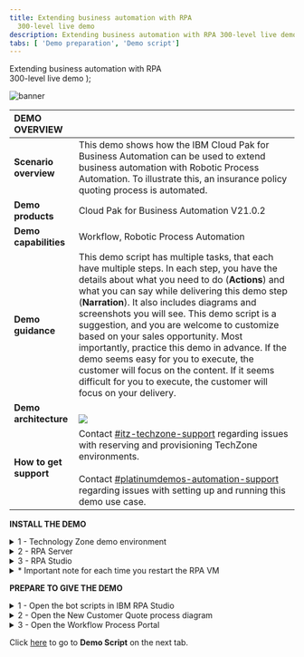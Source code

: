 ```yaml
---
title: Extending business automation with RPA
  300-level live demo
description: Extending business automation with RPA 300-level live demo
tabs: [ 'Demo preparation', 'Demo script']
---
```


  <span>
    Extending business automation with RPA <br /> 300-level live demo
  </span>
);

![banner](./images/RPA_300_Prep_Banner.jpg)
<span id="top"></span>

| DEMO OVERVIEW | |
| :---         | :--- |
| **Scenario overview** | This demo shows how the IBM Cloud Pak for Business Automation can be used to extend business automation with Robotic Process Automation. To illustrate this, an insurance policy quoting process is automated. |
| **Demo products** | Cloud Pak for Business Automation V21.0.2 |
| **Demo capabilities** | Workflow, Robotic Process Automation |
| **Demo guidance** | This demo script has multiple tasks, that each have multiple steps. In each step, you have the details about what you need to do (**Actions**) and what you can say while delivering this demo step (**Narration**). It also includes diagrams and screenshots you will see. This demo script is a suggestion, and you are welcome to customize based on your sales opportunity. Most importantly, practice this demo in advance. If the demo seems easy for you to execute, the customer will focus on the content. If it seems difficult for you to execute, the customer will focus on your delivery. |
| **Demo architecture** | <br/> ![](./images/Demo-Architecture.png) |
| **How to get support** | Contact <a href="https://ibm-cloud.slack.com/archives/C0124J683GW" target="_blank" rel="noreferrer">#itz-techzone-support</a> regarding issues with reserving and provisioning TechZone environments. <br/><br/> Contact <a href="https://ibm-cloud.slack.com/archives/C0216F39ACU" target="_blank" rel="noreferrer">#platinumdemos-automation-support</a> regarding issues with setting up and running this demo use case. |

**INSTALL THE DEMO**

<details>

<summary>1 - Technology Zone demo environment</summary>

<br/>

Reserve a Technology Zone demo environment

<a href="https://techzone.ibm.com/my/reservations/create/6179dcc9dc45330017eb8237" target="_blank" rel="noreferrer">here</a>.

<br/>

The Technology Zone provided environment contains two Windows virtual machines: <br/><br/>
1. RPA Client VM <br/>
2. Business Automation Workflow (BAW) VM

<br/>

**[Go to top](#top)**

</details>

<details>

<summary>2 - RPA Server</summary>

<br/>

In addition to the Technology Zone provided environment, you will need access to an IBM RPA SaaS environment. <br/><br/>

For **IBMers**, refer to the RPA contact person to establish your RPA account in the cloud tenant. <br/><br/>
•	Contact your IBM RPA TechSales Geo Lead (refer to the table below) for access to your IBM local IBM RPA tenant. <br/>
•	Once onboarded, you will receive an email with account details and link to complete the onboarding.

<br/>

| Region | Contact Person | Email |
| :--- | :--- | :--- |
| Business Partners | Burt Hughes | See instructions below. |
| Americas | Zach Silverstein | zachary.silverstein@ibm.com |
| EMEA | Jukka Juselius | jukka.juselius@fi.ibm.com |
| AP | Jenny Khuc Mai Thuong | khuc@sg.ibm.com |

<br/>

For **Business Partners**, request your own RPA Server SaaS tenant for your organization. To submit a request for an IBM server SaaS tenant, provide the following: <br/><br/>
• Company Name and CEID (which can be found in your PartnerWorld profile) <br/>
• Full Name (first and last) of the individual who will be set up as administrator of the account <br/>
• Company email address of the individual listed above (non-company email addresses will be rejected) <br/>
• Data Center choice (choose one: Dallas, Frankfurt, London, Singapore, Sao Paulo) <br/>
• Use the following subject line: **RPA BP Tenant Access Request** <br/>
• Send an email to Burt Hughes (buhughes@us.ibm.com)

<br/>

**[Go to top](#top)**

</details>

<details>

<summary>3 - RPA Studio</summary>

<br/>

Install RPA Studio on the RPA Client VM <br/><br/>

1. **You must change the computer name in your RPA VM to be unique** in order to connect to your RPA SaaS tenant. In Windows, set your computer name to be unique (for example, by changing the computer name to be your initials plus your postal code).<br/><br/>
a. Access your Technology Zone environment using the link in the reservation email. You may also use the IBM Technology Zone’s My Library -> My Reservations page. <br/><br/>
b. Click the play button to start both of the VMs then click to open the **RPA VM**.<br/><br/> ![](./images/0.Open-VM.png)<br/> ![](./images/1.Open-VM.png)<br/>
c. Using Windows Explorer, navigate to **This PC**, right click to bring up the menu, and select **Properties**.<br/><br/> ![](./images/2.Change-system-name1.png)<br/>
d. Under **Computer Name**, select **Change settings**. Then, click on **Change**. <br/><br/>![](./images/3.Change-system-name2.png)  <br/>
e. Enter a new system name, which needs to be unique to your SaaS RPA tenant. Suggestion: use **“WIN”–your initials–your postal code**.<br/><br/> ![](./images/4.Change-system-name3.png)  <br/>
f. Restart the VM <br/><br/>

2. Using Chrome, use the link provided in your RPA tenant email to log in to the RPA cloud tenant and download the RPA Studio installer. (See **RPA Server** above. Have your server and license information available to enter in these steps.) <br/><br/>
a. Using Chrome, go to your RPA tenant sever login page. <br/><br/>![](./images/5.Login-RPA.png) <br/>
b. From the server home page, click on the **“i”** (top right) and then on **Download Installer**. <br/><br/>![](./images/6.Download-Setup.exe.png) <br/>
c. Using Windows Explorer, navigate to downloaded Setup.exe. Then, right click and select **Run as Administrator**. <br/><br/>![](./images/7.Run-setup.png) <br/>
d. Click on **Next** <br/><br/> ![](./images/8.Setup-wizard1.png) <br/>
e. Click on **Next** <br/><br/> ![](./images/9.Setup-wizard2.png) <br/>
f. Accept the terms, and click on **Next**<br/><br/> ![](./images/10.Setup-wizard3.png) <br/>
g. Select **Complete Install** <br/><br/> ![](./images/11.Setup-wizard4.png) <br/>
h. Click on **Next** to begin the install <br/><br/> ![](./images/12.Setup-wizard5.png) <br/>
i. Click on **Next** (No proxy configuration is needed so leave the box unchecked) <br/><br/> ![](./images/13.Setup-wizard6.png) <br/>
j. Enter the license information, which should have been provided to you by your RPA SaaS administrator <br/><br/> ![](./images/14.Setup-wizard7.png) <br/>
k. Wait for the install to complete <br/><br/> ![](./images/15.Setup-wizard8.png)  <br/>
l. Exit the installer. If necessary, the VM will restart. <br/><br/> ![](./images/16.Setup-wizard9.png) <br/>
m. Note that the desktop icons for RPA Studio will be created. <br/><br/> ![](./images/17.Desktop-icons.png) <br/>

3. Open RPA Studio <br/><br/>
**Note:** The Windows service called **IBM Robotic Process Automation Client Service** is set to **delayed start**, and you must wait for it to be started. You can see it in the system tray or in the Windows services list. <br/><br/>
![](./images/18.RPA-Service1.png) <br/>
![](./images/19.RPA-Service2.png) <br/>
a. Log in to IBM RPA <br/><br/> ![](./images/21.Login-to-RPA.png)

<br/>

**[Go to top](#top)**

</details>

<details>

<summary>* Important note for each time you restart the RPA VM</summary>

<br/>

The RPA license will need to be reactivated each time the RPA VM restarts (due to a specific networking issue in the hosting environment). <br/><br/>
1. The first time you launch RPA Studio after a restart, you will be prompted to activate the license <br/><br/> ![](./images/Reactivate-RPA1.png) <br/>

2. Enter the license information (provided to you by your RPA SaaS administrator) <br/><br/>

3. Relaunch RPA Studio

<br/>

**Note**: When opening RPA Studio, it may report the error below (this is a known issue). You can simply dismiss the error. There do not seem to be any additional problems with the demo. <br/><br/>
![](./images/RPA-Warning.png) <br/>

<br/>

**[Go to top](#top)**

</details>

**PREPARE TO GIVE THE DEMO**

<details>

<summary>1 - Open the bot scripts in IBM RPA Studio</summary>

<br/>

Open the bot scripts in IBM RPA Studio (if they are not open already).<br/><br/>

1. Click on the desktop icon to open IBM RPA Bot Studio.<br/><br/>

2. Use the **Open** button on the menu ribbon to open the scripts.<br/><br/>
**Tip**: Click on the word **Open**, not the down arrow. We are opening the scripts locally, not from the repository.<br/><br/>
![](./images/31.Open-WAL1.png) <br/>

3. Click the **Open** button in the menu ribbon, and select the **Get Quote.wal** file.<br/><br/>![](./images/32.Open-WAL2.png)<br/>

4. Click on the **GetQuote** routine (this action doesn't change anything functionally, but will look best during the demo). <br/><br/> ![](./images/33.Open-WAL3.png)<br/>

5. Click the **Open** button in the menu ribbon, and select the **Insurance Ingrid.wal** file. <br/><br/>![](./images/34.Open-WAL4.png)

<br/>

**[Go to top](#top)**

</details>

<details>

<summary>2 - Open the New Customer Quote process diagram</summary>

<br/>

1. First, use Firefox to open **Workflow Center**. In the Firefox bookmarks bar, open **BAW**, ==> **Workflow Center - Solutions**.<br/><br/>
**Tip:** Using separate browsers for Workflow vs. Portal prevents the logins from colliding with each other.<br/><br/>
![](./images/Process-diagram1.png) <br/>

2. Log in to Workflow Center using **admin/admin**. ![](./images/Process-diagram2.png)<br/>

3. Under **Start Building**, **Process Apps**, click **View all**. <br/><br/>![](./images/Process-diagram3.png)<br/>

4. Open the **New Insurance Quote** process app. <br/><br/> ![](./images/Process-diagram4.png) <br/>

5. Open the **New Insurance Quote** process definition.<br/><br/> ![](./images/Process-diagram5.png) <br/>

6. The **New Customer Quote** process definition is now open.<br/><br/> ![](./images/Process-diagram6.png)

<br/>

**[Go to top](#top)**

</details>

<details>

<summary>3 - Open the Workflow Process Portal</summary>

<br/>

1. Use Chrome to open **Process Portal**. In the Chrome bookmarks bar, open **BAW** ==> **Process Portal**.<br/>
**Tip**: using separate browsers for Workflow Center vs. Portal prevents the logins from colliding with each other. <br/> ![](./images/Process-portal1.png)
2. Leave the page open to the Process Portal login screen. You are now ready to show the demo.<br/> ![](./images/Process-portal2.png)

**[Go to top](#top)**

</details>

Click [here](/300-business-automation-extending-ba-with-rpa/demo-script) to go to **Demo Script** on the next tab.
